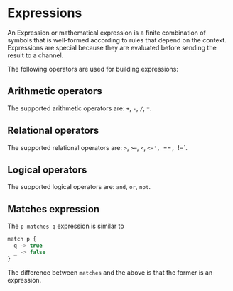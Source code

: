 # Expressions

An Expression or mathematical expression is a finite combination of symbols that is well-formed according to rules that depend on the context.
Expressions are special because they are evaluated before sending the result to a channel.

The following operators are used for building expressions:

## Arithmetic operators

The supported arithmetic operators are: `+`, `-`, `/`, `*`.

## Relational operators

The supported relational operators are: `>`, `>=`, `<`, `<=', `==`, `!=`.

## Logical operators

The supported logical operators are: `and`, `or`, `not`.

## Matches expression

The `p matches q` expression is similar to

```javascript
match p {
  q -> true
  _ -> false
}
```

The difference between `matches` and the above is that the former is an expression.
